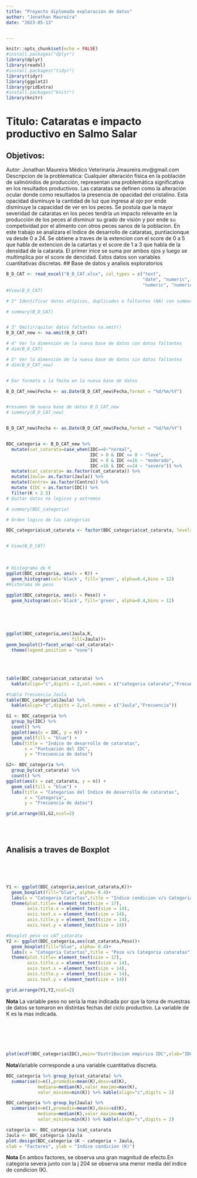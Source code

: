 ```yaml
---
title: "Proyecto diplomado exploración de datos"
author: "Jonathan Maureira"
date: "2023-05-13"


---
```


```r
knitr::opts_chunk$set(echo = FALSE)
#install.packages("dplyr")
library(dplyr)
library(readxl)
#install.packages("tidyr")
library(tidyr)
library(ggplot2)
library(gridExtra)
#install.packages("knitr")
library(knitr)
```
# Titulo: Cataratas e impacto productivo en Salmo Salar

## Objetivos: 

Autor: Jonathan Maureira
Médico Veterinaria
Jmaureira.mv@gmail.com
Descripcion de la problematica:
Cualquier alteración física en la población de salmónidos de producción, representan una problemática significativa en los resultados productivos.
Las cataratas se definen como la alteración ocular donde como resultados la presencia de opacidad del cristalino. Esta opacidad disminuye la cantidad de luz que ingresa al ojo por ende disminuye la capacidad de ver en los peces.
Se postula que la mayor severidad de cataratas en los peces tendría un impacto relevante en la producción de los peces al disminuir su grado de visión y por ende su competividad por el alimento con otros peces sanos de la poblacion.
En este trabajo se analizara el Indice de desarrollo de cataratas, puntiacionque va desde 0 a 24. Se obtiene a traves de la extencion con el score de 0 a 5 que habla de extencion de la catartas y el score de 1 a 3 que habla de la densidad de la catarata. El primer inice se suma por ambos ojos y luego se multimplica por el score de dencidad. Estos datos son variables cuantitativas discretas.
## Base de datos y analisis exploratorios


```r
B_D_CAT <- read_excel("B_D_CAT.xlsx", col_types = c("text", 
                                                    "date", "numeric", "numeric", "numeric", 
                                                    "numeric", "numeric", "numeric"))
#View(B_D_CAT)

# 2° Identificar datos atípicos, duplicados o faltantes (NA) con summary

# summary(B_D_CAT)


# 3° Omitir/quitar datos faltantes na.omit()
B_D_CAT_new <- na.omit(B_D_CAT)

# 4° Ver la dimensión de la nueva base de datos con datos faltantes
# dim(B_D_CAT)

# 5° Ver la dimensión de la nueva base de datos sin datos faltantes 
# dim(B_D_CAT_new)


# Dar formato a la fecha en la nueva base de datos

B_D_CAT_new$Fecha <- as.Date(B_D_CAT_new$Fecha,format = "%d/%m/%Y")


#resumen de nueva base de datos B_D_CAT_new
# summary(B_D_CAT_new)


B_D_CAT_new$Fecha <- as.Date(B_D_CAT_new$Fecha,format = "%d/%m/%Y")


BDC_categoria <- B_D_CAT_new %>% 
  mutate(cat_catarata=case_when(IDC==0~"normal",
                                IDC > 0 & IDC <= 8 ~ "leve",
                                IDC > 8 & IDC <=16 ~ "moderado",
                                IDC >16 & IDC <=24 ~ "severo")) %>% 
  mutate(cat_catarata= as.factor(cat_catarata)) %>%
  mutate(Jaula= as.factor(Jaula)) %>%
  mutate(Centro= as.factor(Centro)) %>% 
  mutate (IDC = as.factor(IDC)) %>% 
  filter(K < 2.5)
# Quitar datos no logicos y extremos

# summary(BDC_categoria)

# Orden logico de las categorias 

BDC_categoria$cat_catarata <- factor(BDC_categoria$cat_catarata, levels = c("normal", "leve", "moderado", "severo"))


# View(B_D_CAT)
```

<br>
```r
# Histograma de K
ggplot(BDC_categoria, aes(x = K)) + 
  geom_histogram(col='black', fill='green', alpha=0.4,bins = 12)
#Historama de peso

ggplot(BDC_categoria, aes(x = Peso)) + 
  geom_histogram(col='black', fill='green', alpha=0.4,bins = 12)



```


<br>
<br>
```r
ggplot(BDC_categoria,aes(Jaula,K,
                         fill=Jaula))+
geom_boxplot()+facet_wrap(~cat_catarata)+
  theme(legend.position = "none")
```
<br>
<br>

```r
table(BDC_categoria$cat_catarata) %>% 
  kable(align="c",digits = 2,col.names = c("categoria catarata","Frecuencia"))

#tabla frecuencia Jaula
table(BDC_categoria$Jaula) %>% 
  kable(align="c",digits = 2,col.names = c("Jaula","Frecuencia"))

```

```r
G1 <- BDC_categoria %>%
  group_by(IDC) %>%
  count() %>%
  ggplot(aes(x = IDC, y = n)) +
  geom_col(fill = "blue") +
  labs(title = "Indice de desarrollo de cataratas",
       x = "Puntuación del IDC",
       y = "Frecuencia de datos")

G2<- BDC_categoria %>%
  group_by(cat_catarata) %>%
  count() %>%
ggplot(aes(x = cat_catarata, y = n)) +
  geom_col(fill = "blue") +
  labs(title = "Categorias del Indice de desarrollo de cataratas",
       x = "Categoria",
       y = "Frecuencia de datos")

grid.arrange(G1,G2,ncol=2)
```
<br>
<br>

## Analisis a traves de Boxplot

<br>
<br>
<br>
```r
Y1 <- ggplot(BDC_categoria,aes(cat_catarata,K))+
  geom_boxplot(fill="blue", alpha= 0.4)+
  labs(x = "Categoria Catartas",title = "Indice condicion v/s Categoria cataratas")+
  theme(plot.title= element_text(size = 17),
        axis.title.x = element_text(size = 14),
        axis.text.x = element_text(size = 14),
        axis.title.y = element_text(size = 14),
        axis.text.y = element_text(size = 14))

#boxplot peso vs cAT_catarata
Y2 <- ggplot(BDC_categoria,aes(cat_catarata,Peso))+
  geom_boxplot(fill="blue", alpha= 0.4)+
  labs(x = "Categoria Catartas",title = "Peso v/s Categoria cataratas")+
  theme(plot.title= element_text(size = 17),
        axis.title.x = element_text(size = 14),
        axis.text.x = element_text(size = 14),
        axis.title.y = element_text(size = 14),
        axis.text.y = element_text(size = 14))

grid.arrange(Y1,Y2,ncol=2)

```


**Nota** La variable peso no seria la mas indicada por que la toma de muestras de datos se tomaron en distintas fechas del ciclo productivo. La variable de K es la mas indicada.

<br>
<br>
<br>

##


```r
plot(ecdf(BDC_categoria$IDC),main="Distribucion empirica IDC",xlab="IDC")
```


**Nota**Variable corresponde a una variable cuantitativa discreta.


```r
BDC_categoria %>% group_by(cat_catarata) %>%  
  summarise(n=n(),promedio=mean(K),desv=sd(K),
            mediana=median(K),valor_maximo=max(K), 
            valor_minimo=min(K)) %>% kable(align="c",digits = 2)

BDC_categoria %>% group_by(Jaula) %>%  
  summarise(n=n(),promedio=mean(K),desv=sd(K),
            mediana=median(K),valor_maximo=max(K), 
            valor_minimo=min(K)) %>% kable(align="c",digits = 2)
```



```r
categoria <- BDC_categoria $cat_catarata
Jaula <- BDC_categoria $Jaula
plot.design(BDC_categoria $K ~ categoria + Jaula, 
xlab = "Factores", ylab = "Indice condicion (K)")
```
**Nota** En ambos factores, se observa una gran magnitud de efecto.En categoria severa junto con la j 204 se observa una menor media del indice de condicion (K).
